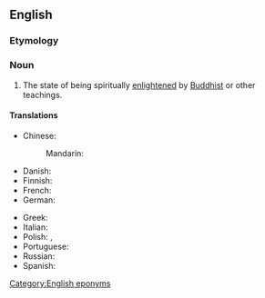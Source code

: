 ==English==

===Etymology===
{{suffix|Buddha|hood|lang=en}}

===Noun===
{{en-noun|-}}

# {{lb|zh|Buddhism}} The state of being spiritually [[enlightened]] by [[Buddhist]] or other teachings.

====Translations====
{{trans-top|state of being enlightened by Buddhist teachings}}
* Chinese:
*: Mandarin: {{t|cmn|佛境|tr=fójìng}}
* Danish: {{t-needed|da}}
* Finnish: {{t|fi|valaistuminen}}
* French: {{t|fr|bouddhéité}}
* German: {{t-needed|de}}
{{trans-mid}}
* Greek: {{t|el|βουδότητα}}
* Italian: {{t|it|buddhità}}
* Polish: {{t|pl|stan buddy}}, {{t+|pl|oświecenie}}
* Portuguese: {{t-needed|pt}}
* Russian: {{t-needed|ru}}
* Spanish: {{t|es|budeidad}}
{{trans-bottom}}

[[Category:English eponyms]]